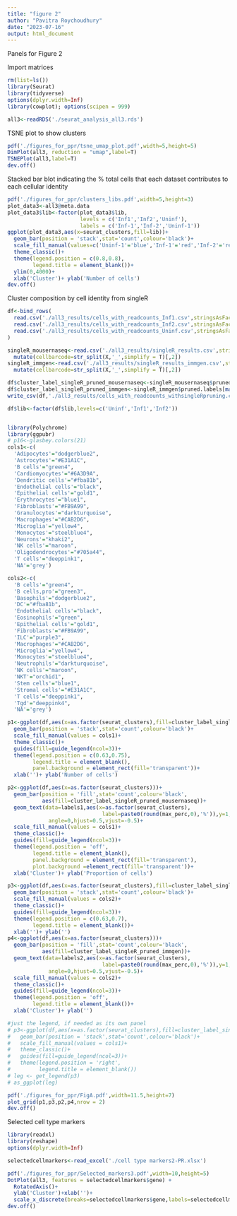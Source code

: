 ```yaml
---
title: "figure 2"
author: "Pavitra Roychoudhury"
date: "2023-07-16"
output: html_document
---
```


Panels for Figure 2

Import matrices
```r
rm(list=ls())
library(Seurat)
library(tidyverse)
options(dplyr.width=Inf)
library(cowplot); options(scipen = 999)

all3<-readRDS('./seurat_analysis_all3.rds')

```


TSNE plot to show clusters
```r
pdf('./figures_for_ppr/tsne_umap_plot.pdf',width=5,height=5)
DimPlot(all3, reduction = "umap",label=T)
TSNEPlot(all3,label=T)
dev.off()
```

Stacked bar blot indicating the % total cells that each dataset contributes to each cellular identity
```r
pdf('./figures_for_ppr/clusters_libs.pdf',width=5,height=3)
plot_data3<-all3@meta.data
plot_data3$lib<-factor(plot_data3$lib,
                       levels = c('Inf1','Inf2','Uninf'), 
                       labels = c('Inf-1','Inf-2','Uninf-1'))
ggplot(plot_data3,aes(x=seurat_clusters,fill=lib))+
  geom_bar(position = 'stack',stat='count',colour='black')+
  scale_fill_manual(values=c('Uninf-1'='blue','Inf-1'='red','Inf-2'='red4'))+
  theme_classic()+
  theme(legend.position = c(0.8,0.8),
        legend.title = element_blank())+
  ylim(0,4000)+
  xlab('Cluster')+ ylab('Number of cells')
dev.off()
```


Cluster composition by cell identity from singleR
```r
df<-bind_rows(
  read.csv('./all3_results/cells_with_readcounts_Inf1.csv',stringsAsFactors = F),
  read.csv('./all3_results/cells_with_readcounts_Inf2.csv',stringsAsFactors = F),
  read.csv('./all3_results/cells_with_readcounts_Uninf.csv',stringsAsFactors = F),
)

singleR_mousernaseq<-read.csv('./all3_results/singleR_results.csv',stringsAsFactors = F) %>% 
  mutate(cellbarcode=str_split(X,'_',simplify = T)[,2])
singleR_immgen<-read.csv('./all3_results/singleR_results_immgen.csv',stringsAsFactors = F)%>% 
  mutate(cellbarcode=str_split(X,'_',simplify = T)[,2])

df$cluster_label_singleR_pruned_mousernaseq<-singleR_mousernaseq$pruned.labels[match(df$cell_barcode,singleR_mousernaseq$cellbarcode)]
df$cluster_label_singleR_pruned_immgen<-singleR_immgen$pruned.labels[match(df$cell_barcode,singleR_immgen$cellbarcode)]
write_csv(df,'./all3_results/cells_with_readcounts_withsingleRpruning.csv')

df$lib<-factor(df$lib,levels=c('Uninf','Inf1','Inf2'))


library(Polychrome)
library(ggpubr)
# p16<-glasbey.colors(21)
cols1<-c(
  'Adipocytes'="dodgerblue2",
  'Astrocytes'="#E31A1C",
  'B cells'="green4",
  'Cardiomyocytes'="#6A3D9A",
  'Dendritic cells'="#fba81b",
  'Endothelial cells'="black",
  'Epithelial cells'="gold1",
  'Erythrocytes'="blue1",
  'Fibroblasts'="#FB9A99",
  'Granulocytes'="darkturquoise",
  'Macrophages'="#CAB2D6",
  'Microglia'="yellow4",
  'Monocytes'="steelblue4",
  'Neurons'="khaki2",
  'NK cells'="maroon",
  'Oligodendrocytes'="#705a44",
  'T cells'="deeppink1",
  'NA'='grey')

cols2<-c(
  'B cells'="green4",
  'B cells,pro'="green3",
  'Basophils'="dodgerblue2",
  'DC'="#fba81b",
  'Endothelial cells'="black",
  'Eosinophils'="green",
  'Epithelial cells'="gold1",
  'Fibroblasts'="#FB9A99",
  'ILC'="purple3",
  'Macrophages'="#CAB2D6",
  'Microglia'="yellow4",
  'Monocytes'="steelblue4",
  'Neutrophils'="darkturquoise",
  'NK cells'="maroon",
  'NKT'="orchid1",
  'Stem cells'="blue1",
  'Stromal cells'="#E31A1C",
  'T cells'="deeppink1",
  'Tgd'="deeppink4",
  'NA'='grey')

p1<-ggplot(df,aes(x=as.factor(seurat_clusters),fill=cluster_label_singleR_pruned_mousernaseq))+
  geom_bar(position = 'stack',stat='count',colour='black')+
  scale_fill_manual(values = cols1)+
  theme_classic()+
  guides(fill=guide_legend(ncol=3))+
  theme(legend.position = c(0.63,0.75),
        legend.title = element_blank(),
        panel.background = element_rect(fill='transparent'))+
  xlab('')+ ylab('Number of cells')

p2<-ggplot(df,aes(x=as.factor(seurat_clusters)))+
  geom_bar(position = 'fill',stat='count',colour='black',
           aes(fill=cluster_label_singleR_pruned_mousernaseq))+
  geom_text(data=labels1,aes(x=as.factor(seurat_clusters),
                              label=paste0(round(max_perc,0),'%')),y=1,size=3,
             angle=0,hjust=0.5,vjust=-0.5)+
  scale_fill_manual(values = cols1)+
  theme_classic()+
  guides(fill=guide_legend(ncol=3))+
  theme(legend.position = 'off',
        legend.title = element_blank(),
        panel.background = element_rect(fill='transparent'),
        plot.background =element_rect(fill='transparent'))+
  xlab('Cluster')+ ylab('Proportion of cells')

p3<-ggplot(df,aes(x=as.factor(seurat_clusters),fill=cluster_label_singleR_pruned_immgen))+
  geom_bar(position = 'stack',stat='count',colour='black')+
  scale_fill_manual(values = cols2)+
  theme_classic()+
  guides(fill=guide_legend(ncol=3))+
  theme(legend.position = c(0.63,0.7),
        legend.title = element_blank())+
  xlab('')+ ylab('')
p4<-ggplot(df,aes(x=as.factor(seurat_clusters)))+
  geom_bar(position = 'fill',stat='count',colour='black',
           aes(fill=cluster_label_singleR_pruned_immgen))+
  geom_text(data=labels2,aes(x=as.factor(seurat_clusters),
                              label=paste0(round(max_perc,0),'%')),y=1,size=3,
             angle=0,hjust=0.5,vjust=-0.5)+
  scale_fill_manual(values = cols2)+
  theme_classic()+
  guides(fill=guide_legend(ncol=3))+
  theme(legend.position = 'off',
        legend.title = element_blank())+
  xlab('Cluster')+ ylab('')

#just the legend, if needed as its own panel
# p3<-ggplot(df,aes(x=as.factor(seurat_clusters),fill=cluster_label_singleR_pruned_mousernaseq))+
#   geom_bar(position = 'stack',stat='count',colour='black')+
#   scale_fill_manual(values = cols1)+
#   theme_classic()+
#   guides(fill=guide_legend(ncol=3))+
#   theme(legend.position = 'right',
#         legend.title = element_blank())
# leg <- get_legend(p3)
# as_ggplot(leg)

pdf('./figures_for_ppr/FigA.pdf',width=11.5,height=7)
plot_grid(p1,p3,p2,p4,nrow = 2)
dev.off()

```


Selected cell type markers
```r
library(readxl)
library(reshape)
options(dplyr.width=Inf)

selectedcellmarkers<-read_excel('./cell type markers2-PR.xlsx')

pdf('./figures_for_ppr/Selected_markers3.pdf',width=10,height=5)
DotPlot(all3, features = selectedcellmarkers$gene) + 
  RotatedAxis()+
  ylab('Cluster')+xlab('')+
  scale_x_discrete(breaks=selectedcellmarkers$gene,labels=selectedcellmarkers$gene_label)
dev.off()
```

